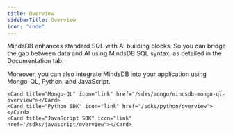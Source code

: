 ```yaml
---
title: Overview
sidebarTitle: Overview
icon: "code"
---
```


MindsDB enhances standard SQL with AI building blocks. So you can bridge the gap between data and AI using MindsDB SQL syntax, as detailed in the Documentation tab.

Moreover, you can also integrate MindsDB into your application using Mongo-QL, Python, and JavaScript.

<CardGroup cols={3}>

    <Card title="Mongo-QL" icon="link" href="/sdks/mongo/mindsdb-mongo-ql-overview"></Card>
    <Card title="Python SDK" icon="link" href="/sdks/python/overview"></Card>
    <Card title="JavaScript SDK" icon="link" href="/sdks/javascript/overview"></Card>

</CardGroup>
